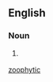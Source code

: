 ==English==

===Noun===
{{en-noun}}

# {{context|rare}} {{alternative spelling of|zoophytic}}

[[Category:English terms spelled with Ö|zoophytic]]